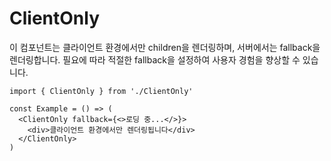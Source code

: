 # ClientOnly

이 컴포넌트는 클라이언트 환경에서만 children을 렌더링하며, 서버에서는 fallback을 렌더링합니다. 필요에 따라 적절한 fallback을 설정하여 사용자 경험을 향상할 수 있습니다.

```tsx /fallback/
import { ClientOnly } from './ClientOnly'

const Example = () => (
  <ClientOnly fallback={<>로딩 중...</>}>
    <div>클라이언트 환경에서만 렌더링됩니다</div>
  </ClientOnly>
)
```
